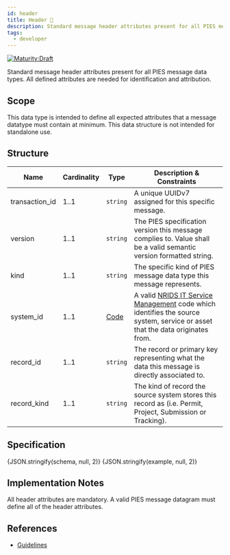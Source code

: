 ```yaml
---
id: header
title: Header 📝
description: Standard message header attributes present for all PIES message data types
tags:
  - developer
---
```




[![Maturity:Draft](https://img.shields.io/badge/Maturity-Draft-yellow)](../overview#maturity)

Standard message header attributes present for all PIES message data types. All defined attributes are needed for
identification and attribution.

## Scope

This data type is intended to define all expected attributes that a message datatype must contain at minimum. This
data structure is not intended for standalone use.

## Structure

| Name | Cardinality | Type | Description & Constraints |
| --- | --- | --- | --- |
| transaction_id | 1..1 | `string` | A unique UUIDv7 assigned for this specific message. |
| version | 1..1 | `string` | The PIES specification version this message complies to. Value shall be a valid semantic version formatted string. |
| kind | 1..1 | `string` | The specific kind of PIES message data type this message represents. |
| system_id | 1..1 | [Code](./code) | A valid [NRIDS IT Service Management](https://apps.nrs.gov.bc.ca/int/jira/secure/ObjectSchema.jspa?id=1&typeId=5) code which identifies the source system, service or asset that the data originates from. |
| record_id | 1..1 | `string` | The record or primary key representing what the data this message is directly associated to. |
| record_kind | 1..1 | `string` | The kind of record the source system stores this record as (i.e. Permit, Project, Submission or Tracking). |

## Specification

<Tabs queryString="tab">
  <TabItem value="schema" label="Schema" default>
    <JSONSchemaViewer
      resolverOptions={generateResolverOptions({ "remote": true })}
      schema={schema}
      viewerOptions={{ showExamples: true }}
    />
  </TabItem>
  <TabItem value="source" label="Source">
    <CodeBlock language="json" showLineNumbers>
      {JSON.stringify(schema, null, 2)}
    </CodeBlock>
  </TabItem>
  <TabItem value="example" label="Example">
    <CodeBlock language="json" showLineNumbers>
      {JSON.stringify(example, null, 2)}
    </CodeBlock>
  </TabItem>
</Tabs>

## Implementation Notes

All header attributes are mandatory. A valid PIES message datagram must define all of the header attributes.

## References

- [Guidelines](../message/guidelines)
